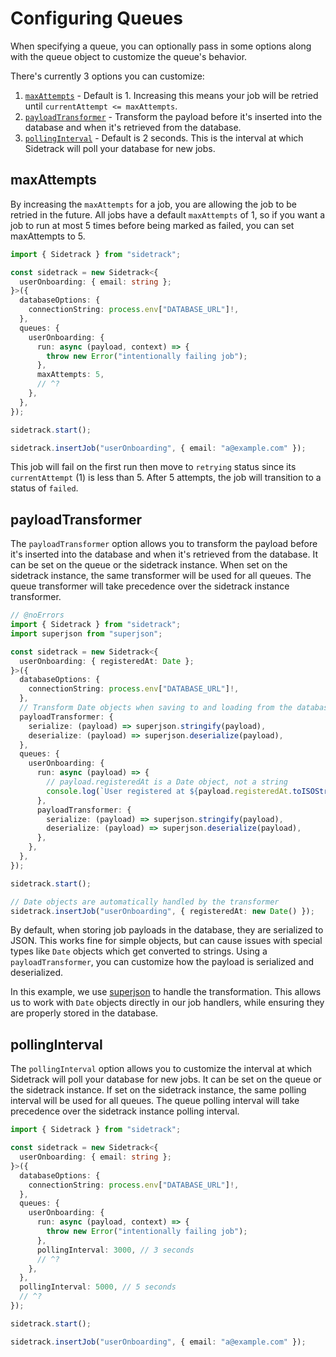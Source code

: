 # Configuring Queues

When specifying a queue, you can optionally pass in some options along with the queue object to customize the queue's behavior.

There's currently 3 options you can customize:

1. [`maxAttempts`](#maxattempts) - Default is 1. Increasing this means your job will be retried until `currentAttempt <= maxAttempts`.
2. [`payloadTransformer`](#payloadtransformer) - Transform the payload before it's inserted into the database and when it's retrieved from the database.
3. [`pollingInterval`](#pollinginterval) - Default is 2 seconds. This is the interval at which Sidetrack will poll your database for new jobs.

## maxAttempts

By increasing the `maxAttempts` for a job, you are allowing the job to be retried in the future. All jobs have a default `maxAttempts` of 1, so if you want a job to run at most 5 times before being marked as failed, you can set maxAttempts to 5.

```ts twoslash
import { Sidetrack } from "sidetrack";

const sidetrack = new Sidetrack<{
  userOnboarding: { email: string };
}>({
  databaseOptions: {
    connectionString: process.env["DATABASE_URL"]!,
  },
  queues: {
    userOnboarding: {
      run: async (payload, context) => {
        throw new Error("intentionally failing job");
      },
      maxAttempts: 5,
      // ^?
    },
  },
});

sidetrack.start();

sidetrack.insertJob("userOnboarding", { email: "a@example.com" });
```

This job will fail on the first run then move to `retrying` status since its `currentAttempt` (1) is less than 5. After 5 attempts, the job will transition to a status of `failed`.

## payloadTransformer

The `payloadTransformer` option allows you to transform the payload before it's inserted into the database and when it's retrieved from the database. It can be set on the queue or the sidetrack instance. When set on the sidetrack instance, the same transformer will be used for all queues. The queue transformer will take precedence over the sidetrack instance transformer.

```ts twoslash
// @noErrors
import { Sidetrack } from "sidetrack";
import superjson from "superjson";

const sidetrack = new Sidetrack<{
  userOnboarding: { registeredAt: Date };
}>({
  databaseOptions: {
    connectionString: process.env["DATABASE_URL"]!,
  },
  // Transform Date objects when saving to and loading from the database
  payloadTransformer: {
    serialize: (payload) => superjson.stringify(payload),
    deserialize: (payload) => superjson.deserialize(payload),
  },
  queues: {
    userOnboarding: {
      run: async (payload) => {
        // payload.registeredAt is a Date object, not a string
        console.log(`User registered at ${payload.registeredAt.toISOString()}`);
      },
      payloadTransformer: {
        serialize: (payload) => superjson.stringify(payload),
        deserialize: (payload) => superjson.deserialize(payload),
      },
    },
  },
});

sidetrack.start();

// Date objects are automatically handled by the transformer
sidetrack.insertJob("userOnboarding", { registeredAt: new Date() });
```

By default, when storing job payloads in the database, they are serialized to JSON. This works fine for simple objects, but can cause issues with special types like `Date` objects which get converted to strings. Using a `payloadTransformer`, you can customize how the payload is serialized and deserialized.

In this example, we use [superjson](https://github.com/blitz-js/superjson) to handle the transformation. This allows us to work with `Date` objects directly in our job handlers, while ensuring they are properly stored in the database.

## pollingInterval

The `pollingInterval` option allows you to customize the interval at which Sidetrack will poll your database for new jobs. It can be set on the queue or the sidetrack instance. If set on the sidetrack instance, the same polling interval will be used for all queues. The queue polling interval will take precedence over the sidetrack instance polling interval.

```ts twoslash
import { Sidetrack } from "sidetrack";

const sidetrack = new Sidetrack<{
  userOnboarding: { email: string };
}>({
  databaseOptions: {
    connectionString: process.env["DATABASE_URL"]!,
  },
  queues: {
    userOnboarding: {
      run: async (payload, context) => {
        throw new Error("intentionally failing job");
      },
      pollingInterval: 3000, // 3 seconds
      // ^?
    },
  },
  pollingInterval: 5000, // 5 seconds
  // ^?
});

sidetrack.start();

sidetrack.insertJob("userOnboarding", { email: "a@example.com" });
```
